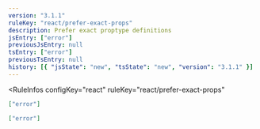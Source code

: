 ```yaml
---
version: "3.1.1"
ruleKey: "react/prefer-exact-props"
description: Prefer exact proptype definitions
jsEntry: ["error"]
previousJsEntry: null
tsEntry: ["error"]
previousTsEntry: null
history: [{ "jsState": "new", "tsState": "new", "version": "3.1.1" }]
---
```


<RuleInfos 
  configKey="react" 
  ruleKey="react/prefer-exact-props" 
>

```json
["error"]
```

```json
["error"]
```

</RuleInfos>
